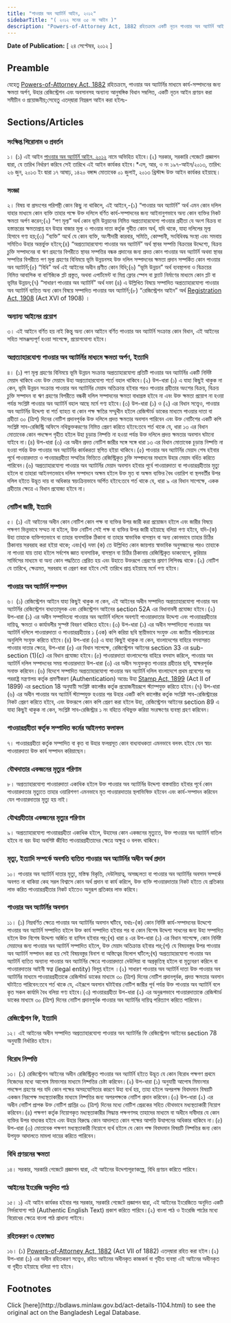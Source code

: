 ```yaml
---
title: "পাওয়ার অব অ্যাটর্নি আইন, ২০১২"
sidebarTitle: "( ২০১২ সনের ৩৫ নং আইন )"
description: "Powers-of-Attorney Act, 1882 রহিতক্রমে একটি নূতন পাওয়ার অব অ্যাটর্নি আইন প্রণয়নের উদ্দেশ্যে প্রণীত আইন"
---
```


**Date of Publication:** [ ২৪ সেপ্টেম্বর, ২০১২ ]

## Preamble

যেহেতু [Powers-of-Attorney Act, 1882](/laws/act-50 "Powers-of-Attorney Act, 1882") রহিতক্রমে, পাওয়ার অব অ্যাটর্নির মাধ্যমে কার্য-সম্পাদনের জন্য ক্ষমতা অর্পণ, উহার রেজিস্ট্রেশন এবং অবসানসহ অন্যান্য আনুষঙ্গিক বিধান সম্বলিত, একটি নূতন আইন প্রণয়ন করা সমীচীন ও প্রয়োজনীয়;সেহেতু এতদ্‌দ্বারা নিম্নরূপ আইন করা হইলঃ-

## Sections/Articles

### সংক্ষিপ্ত শিরোনাম ও প্রবর্তন

১। (১) এই আইন [পাওয়ার অব অ্যাটর্নি আইন, ২০১২](/laws/act-1104 "পাওয়ার অব অ্যাটর্নি আইন, ২০১২") নামে অভিহিত হইবে।(২) সরকার, সরকারি গেজেটে প্রজ্ঞাপন দ্বারা, যে তারিখ নির্ধারণ করিবে সেই তারিখে এই আইন কার্যকর হইবে।\*এস, আর, ও নং ১৯৭-আইন/২০১৩, তারিখ: ২৬ জুন, ২০১৩ ইং দ্বারা ১৭ আষাঢ়, ১৪২০ বঙ্গাব্দ মোতাবেক ০১ জুলাই, ২০১৩ খ্রিস্টাব্দ উক্ত আইন কার্যকর হইয়াছে।

### সংজ্ঞা

২। বিষয় বা প্রসংগের পরিপন্থী কোন কিছু না থাকিলে, এই আইনে,-(১) “পাওয়ার অব অ্যাটর্নি” অর্থ এমন কোন দলিল যাহার মাধ্যমে কোন ব্যক্তি তাহার পক্ষে উক্ত দলিলে বর্ণিত কার্য-সম্পাদনের জন্য আইনানুগভাবে অন্য কোন ব্যক্তির নিকট ক্ষমতা অর্পণ করেন;(২) “পণ মূল্য” অর্থ কোন ভূমি উন্নয়নের নিমিত্ত অপ্রত্যাহারযোগ্য পাওয়ার গ্রহীতা যে অংশ বিক্রয় বা হস্তান্তরের ক্ষমতাপ্রাপ্ত হন উহার বাজার মূল্য ও পাওয়ার দাতা কর্তৃক গৃহীত কোন অর্থ, যদি থাকে, যাহা দলিলের মূল্য হিসাবে গণ্য হয়;(৩) “ব্যক্তি” অর্থে যে কোন ব্যক্তি, অংশীদারী কারবার, সমিতি, কোম্পানী, সংবিধিবদ্ধ সংস্থা এবং সমবায় সমিতিও উহার অন্তর্ভুক্ত হইবে;(৪) “অপ্রত্যাহারযোগ্য পাওয়ার অব অ্যাটর্নি” অর্থ স্থাবর সম্পত্তি বিক্রয়ের উদ্দেশ্যে, বিক্রয় চুক্তি সম্পাদনের বা ঋণ গ্রহণের বিপরীতে স্থাবর সম্পত্তির বন্ধক প্রদানের জন্য প্রদত্ত কোন পাওয়ার অব অ্যাটর্নি অথবা স্থাবর সম্পত্তির বিপরীতে পণ মূল্য গ্রহণের বিনিময়ে ভূমি উন্নয়নসহ উক্ত দলিল সম্পাদনের ক্ষমতা প্রদান সম্পর্কিত কোন পাওয়ার অব অ্যাটর্নি;(৫) “বিধি” অর্থ এই আইনের অধীন প্রণীত কোন বিধি;(৬) “ভূমি উন্নয়ন” অর্থ ব্যবস্থাপনা ও বিক্রয়ের নিমিত্ত আবাসিক বা বাণিজ্যিক প্লট প্রস্তুত, অথবা এপার্টমেন্ট বা মিশ্র ফ্লোর স্পেস বা ফ্ল্যাট নির্মাণের মাধ্যমে কোন প্লট বা ভূমির উন্নয়ন;(৭) “সাধারণ পাওয়ার অব অ্যাটর্নি” অর্থ দফা (৪) এ উল্লিখিত বিষয়ে সম্পাদিত অপ্রত্যাহারযোগ্য পাওয়ার অব অ্যাটর্নি ব্যতিত অন্য কোন বিষয়ে সম্পাদিত পাওয়ার অব অ্যাটর্নি;(৮) “রেজিস্ট্রেশন আইন” অর্থ [Registration Act, 1908](/laws/act-90 "Registration Act, 1908") (Act XVI of 1908) ।

### অন্যান্য আইনের প্রয়োগ

৩। এই আইনে বর্ণিত হয় নাই কিন্তু অন্য কোন আইনে বর্ণিত পাওয়ার অব অ্যাটর্নি সংক্রান্ত কোন বিধান, এই আইনের সহিত সামঞ্জস্যপূর্ণ হওয়া সাপেক্ষে, প্রয়োগযোগ্য হইবে।

### অপ্রত্যাহারযোগ্য পাওয়ার অব অ্যাটর্নির মাধ্যমে ক্ষমতা অর্পণ, ইত্যাদি

৪। (১) পণ মূল্য গ্রহণের বিনিময়ে ভূমি উন্নয়ন সংক্রান্ত অপ্রত্যাহারযোগ্য প্রতিটি পাওয়ার অব অ্যাটর্নির একটি নির্দিষ্ট মেয়াদ থাকিবে এবং উক্ত মেয়াদে উহা অপ্রত্যাহারযোগ্য শর্তে বহাল থাকিবে।(২) উপ-ধারা (১) এ যাহা কিছুই থাকুক না কেন, ভূমি উন্নয়ন সংক্রান্ত পাওয়ার অব অ্যাটর্নির মেয়াদ অতিক্রান্ত হইবার পরও পাওয়ার গ্রহীতার অংশের বিক্রয়, বিক্রয় চুক্তি সম্পাদন বা ঋণ গ্রহণের বিপরীতে বন্ধকী দলিল সম্পাদনের ক্ষমতা বাধাগ্রস্ত হইবে না এবং উক্ত ক্ষমতা প্রয়োগ না হওয়া পর্যন্ত সংশ্লিষ্ট পাওয়ার অব অ্যাটর্নি বহাল আছে মর্মে গণ্য হইবে।(৩) উপ-ধারা (১) ও (২) এর বিধান সত্ত্বেও, পাওয়ার অব অ্যাটর্নির উদ্দেশ্য বা শর্ত ব্যাহত বা কোন পক্ষ ক্ষতির সম্মুখীন হইলে রেজিস্টার্ড ডাকের মাধ্যমে পাওয়ার দাতা বা গ্রহীতা ৩০ (ত্রিশ) দিনের নোটিশ প্রদানপূর্বক উক্ত দলিলে প্রদত্ত ক্ষমতার অবসান পারিবেন এবং উক্ত নোটিশের একটি কপি সংশ্লিষ্ট সাব-রেজিস্ট্রি অফিসে নথিভুক্তকরণের নিমিত্ত প্রেরণ করিতে হইবে:তবে শর্ত থাকে যে, ধারা ১৩ এর বিধান মোতাবেক কোন পদক্ষেপ গৃহীত হইলে উহা চূড়ান্ত নিষ্পত্তি না হওয়া পর্যন্ত উক্ত দলিলে প্রদত্ত ক্ষমতার অবসান ঘটানো যাইবে না।(৪) উপ-ধারা (৩) এর অধীন প্রদত্ত নোটিশ জারীর সঙ্গে সঙ্গে ধারা ১৩ এর বিধান মোতাবেক চূড়ান্ত নিষ্পত্তি না হওয়া পর্যন্ত উক্ত পাওয়ার অব অ্যাটর্নির কার্যকরতা স্থগিত হইয়া থাকিবে।(৫) পাওয়ার অব অ্যাটর্নির মেয়াদ শেষ হইবার পূর্বে পাওয়ারদাতা ও পাওয়ারগ্রহীতা সম্মতির ভিত্তিতে রেজিস্ট্রিকৃত চুক্তি সম্পাদনের মাধ্যমে উহার মেয়াদ বর্ধিত করিতে পারিবেন।(৬) অপ্রত্যাহারযোগ্য পাওয়ার অব অ্যাটর্নির মেয়াদ অবসান হইবার পূর্বে পাওয়ারদাতা বা পাওয়ারগ্রহীতার মৃত্যু হইলে বা তাহারা আইনগতভাবে দলিল সম্পাদনে অক্ষম হইলে উক্ত মৃত বা অক্ষম ব্যক্তির বৈধ ওয়ারিশ বা স্থলবর্তীর উপর দলিল হইতে উদ্ভূত দায় বা অধিকার স্বয়ংক্রিয়ভাবে অর্পিত হইবে:তবে শর্ত থাকে যে, ধারা ৯ এর বিধান সাপেক্ষে, একক গ্রহীতার ক্ষেত্রে এ বিধান প্রযোজ্য হইবে না।

### নোটিশ জারী, ইত্যাদি

৫। (১) এই আইনের অধীন কোন নোটিশ কোন পক্ষ বা ব্যক্তির উপর জারী করা প্রয়োজন হইলে এবং জারীর বিষয়ে পক্ষগণ ভিন্নভাবে সম্মত না হইলে, উক্ত নোটিশ সেই পক্ষ বা ব্যক্তির উপর জারী হইয়াছে বলিয়া গণ্য হইবে, যদি-(ক) উহা তাহাকে ব্যক্তিগতভাবে বা তাহার ব্যবসায়িক ঠিকানা বা তাহার স্বাভাবিক বাসস্থান বা অন্য কোনভাবে তাহার চিঠির ঠিকানায় সরবরাহ করা হইয়া থাকে; এবং(খ) দফা (ক) তে উল্লিখিত কোন জায়গায় স্বাভাবিক অনুসন্ধানের পরও তাহাকে না পাওয়া যায় তাহা হইলে সর্বশেষ জ্ঞাত ব্যবসায়িক, বাসস্থান বা চিঠির ঠিকানায় রেজিস্ট্রিকৃত ডাকযোগে, কুরিয়ার সার্ভিসের মাধ্যমে বা অন্য কোন পদ্ধতিতে প্রেরিত হয় এবং উহাতে উক্তরূপে প্রেরণের প্রমাণ লিপিবদ্ধ থাকে।(২) নোটিশ যে তারিখে, ক্ষেত্রমত, সরবরাহ বা প্রেরণ করা হইবে সেই তারিখে প্রাপ্ত হইয়াছে মর্মে গণ্য হইবে।

### পাওয়ার অব অ্যাটর্নি সম্পাদন

৬। (১) রেজিস্ট্রেশন আইনে যাহা কিছুই থাকুক না কেন, এই আইনের অধীন সম্পাদিত অপ্রত্যাহারযোগ্য পাওয়ার অব অ্যাটর্নির রেজিস্ট্রেশন বাধ্যতামূলক এবং রেজিস্ট্রেশন আইনের section 52A এর বিধানাবলী প্রযোজ্য হইবে।(২) উপ-ধারা (১) এর অধীন সম্পাদিতব্য পাওয়ার অব অ্যাটর্নি দলিলে অবশ্যই পাওয়ারদাতার উদ্দেশ্য এবং পাওয়ারগ্রহীতার দায়িত্ব, ক্ষমতা ও কার্যাবলীর সুস্পষ্ট বিবরণ থাকিতে হইবে।(৩) উপ-ধারা (১) এর অধীন সম্পাদিতব্য পাওয়ার অব অ্যাটর্নি দলিলে পাওয়ারদাতা ও পাওয়ারগ্রহীতার ১ (এক) কপি করিয়া ছবি স্থায়ীভাবে সংযুক্ত এবং জাতীয় পরিচয়পত্রের অনুলিপি সংযুক্ত করিতে হইবে।(৪) উপ-ধারা (৩) এ যাহা কিছুই থাকুক না কেন, বাংলাদেশের বাহিরে বসবাসরত পাওয়ার দাতার ক্ষেত্রে, উপ-ধারা (৫) এর বিধান সাপেক্ষে, রেজিস্ট্রেশন আইনের section 33 এর sub-section (1)(c) এর বিধান প্রযোজ্য হইবে।(৫) পাওয়ারদাতা বাংলাদেশের বাহিরে বসবাস করিলে, পাওয়ার অব অ্যাটর্নি দলিল সম্পাদনের সময় পাওয়ারদাতা উপ-ধারা (৩) এর অধীন সংযুক্তকৃত পাওয়ার গ্রহীতার ছবি, স্বাক্ষরপূর্বক সনাক্ত করিবেন।(৬) বিদেশে সম্পাদিত অপ্রত্যাহারযোগ্য পাওয়ার অব অ্যাটর্নি দলিল বাংলাদেশে প্রথম প্রবেশের পর পররাষ্ট্র মন্ত্রণালয় কর্তৃক প্রমাণীকরণ (Authentication) অন্তেঃ উহা [Stamp Act, 1899](/laws/act-77 "Stamp Act, 1899") (Act II of 1899) এর section 18 অনুযায়ী সংশ্লিষ্ট কালেক্টর কর্তৃক প্রয়োজনীয়রূপে স্ট্যাম্পযুক্ত করিতে হইবে।(৭) উপ-ধারা (৬) এর অধীন পাওয়ার অব অ্যাটর্নি স্ট্যাম্পযুক্ত হওয়ার পর উহার একটি কপি কালেক্টর কর্তৃক সংশ্লিষ্ট সাব-রেজিস্ট্রারের নিকট প্রেরণ করিতে হইবে, এবং উক্তরূপে কোন কপি প্রেরণ করা হইলে উহা, রেজিস্ট্রেশন আইনের section 89 এ যাহা কিছুই থাকুক না কেন, সংশ্লিষ্ট সাব-রেজিস্ট্রার ১ নং বহিতে নথিভুক্ত করিয়া সংরক্ষণের ব্যবস্থা গ্রহণ করিবেন।

### পাওয়ারগ্রহীতা কর্তৃক সম্পাদিত কর্মের আইনগত ফলাফল

৭। পাওয়ারগ্রহীতা কর্তৃক সম্পাদিত বা কৃত বা উহার ফলপ্রসূত কোন বাধ্যবাধকতা এমনভাবে বলবৎ হইবে যেন স্বয়ং পাওয়ারদাতা উক্ত কার্য সম্পাদন করিয়াছেন।

### যৌথদাতার একজনের মৃত্যুর পরিণাম

৮। অপ্রত্যাহারযোগ্য পাওয়ারদাতা একাধিক হইলে উক্ত পাওয়ার অব অ্যাটর্নির উদ্দেশ্য বাস্তবায়িত হইবার পূর্বে কোন পাওয়ারদাতার মৃত্যুতে তাহার ওয়ারিশগণ এমনভাবে মৃত পাওয়ারদাতার স্থলাভিষিক্ত হইবেন এবং কার্য-সম্পাদন করিবেন যেন পাওয়ারদাতার মৃত্যু হয় নাই।

### যৌথগ্রহীতার একজনের মৃত্যুর পরিণাম

৯। অপ্রত্যাহারযোগ্য পাওয়ারগ্রহীতা একাধিক হইলে, উহাদের কোন একজনের মৃত্যুতে, উক্ত পাওয়ার অব অ্যাটর্নি বাতিল হইবে না বরং উহা অবশিষ্ট জীবিত পাওয়ারগ্রহীতাদের ক্ষেত্রে অক্ষুণ্ন ও বলবৎ থাকিবে।

### মৃত্যু, ইত্যাদি সম্পর্কে অবগতি ব্যতিত পাওয়ার অব অ্যাটর্নির অধীন অর্থ প্রদান

১০। পাওয়ার অব অ্যাটর্নি দাতার মৃত্যু, মস্তিস্ক বিকৃতি, দেউলিয়াত্ব, অসচ্ছলতা বা পাওয়ার অব অ্যাটর্নির অবসান সম্পর্কে অবগত না থাকিয়া কেহ সরল বিশ্বাসে কোন অর্থ প্রদান বা কার্য করিলে, উক্ত ব্যক্তি পাওয়ারদাতার নিকট হইতে যে প্রতিকার লাভ করিত পাওয়ারগ্রহীতার নিকট হইতেও অনুরূপ প্রতিকার লাভ করিবে।

### পাওয়ার অব অ্যাটর্নির অবসান

১১। (১) নিম্নবর্ণিত ক্ষেত্রে পাওয়ার অব অ্যাটর্নির অবসান ঘটিবে, যথাঃ-(ক) কোন নির্দিষ্ট কার্য-সম্পাদনের উদ্দেশ্যে পাওয়ার অব অ্যাটর্নি সম্পাদিত হইলে উক্ত কার্য সম্পাদিত হইবার পর বা কোন বিশেষ উদ্দেশ্য সাধনের জন্য উহা সম্পাদিত হইলে উক্ত বিশেষ উদ্দেশ্য অর্জিত বা হাসিল হইবার পর;(খ) ধারা ৪ এর উপ-ধারা (১) এর বিধান সাপেক্ষে, কোন নির্দিষ্ট মেয়াদের জন্য পাওয়ার অব অ্যাটর্নি সম্পাদিত হইলে, উক্ত মেয়াদ অতিক্রান্ত হইবার পর;(গ) যে বিষয়বস্তুর উপর পাওয়ার অব অ্যাটর্নি সম্পাদন করা হয় সেই বিষয়বস্তুর বিনাশ বা অস্তিত্বের বিলোপ ঘটিলে;(ঘ) অপ্রত্যাহারযোগ্য পাওয়ার অব অ্যাটর্নি ব্যতিত অন্যান্য পাওয়ার অব অ্যাটর্নির ক্ষেত্রে পাওয়ারদাতা দেউলিয়া বা অপ্রকৃতিস্থ হইলে বা মৃত্যুবরণ করিলে বা পাওয়ারদাতার আইনী স্বত্বা (legal entity) বিলুপ্ত হইলে ।(২) সাধারণ পাওয়ার অব অ্যাটর্নি দাতা উক্ত পাওয়ার অব অ্যাটর্নির মাধ্যমে পাওয়ারগ্রহীতাকে রেজিস্টার্ড ডাকের মাধ্যমে ৩০ (ত্রিশ) দিনের নোটিশ প্রদানপূর্বক, প্রদত্ত ক্ষমতার অবসান ঘটাইতে পারিবেন:তবে শর্ত থাকে যে, এইরূপে অবসান ঘটাইবার নোটিশ জারীর পূর্ব পর্যন্ত উক্ত পাওয়ার অব অ্যাটর্নি বলে কৃত সকল কার্যাদি বৈধ বলিয়া গণ্য হইবে।(৩) পাওয়ারগ্রহীতা উপ-ধারা (২) এর অনুরূপভাবে পাওয়ারদাতাকে রেজিস্টার্ড ডাকের মাধ্যমে ৩০ (ত্রিশ) দিনের নোটিশ প্রদানপূর্বক পাওয়ার অব অ্যাটর্নির দায়িত্ব পরিত্যাগ করিতে পারিবেন।

### রেজিস্ট্রেশন ফি, ইত্যাদি

১২। এই আইনের অধীন সম্পাদিত অপ্রত্যাহারযোগ্য পাওয়ার অব অ্যাটর্নির ফি রেজিস্ট্রেশন আইনের section 78 অনুযায়ী নির্ধারিত হইবে।

### বিরোধ নিষ্পত্তি

১৩। (১) রেজিস্ট্রেশন আইনের অধীন রেজিস্ট্রিকৃত পাওয়ার অব অ্যাটর্নি হইতে উদ্ভূত যে কোন বিরোধ পক্ষগণ প্রথমে নিজেদের মধ্যে আপোষ মিমাংসার মাধ্যমে নিষ্পত্তির চেষ্টা করিবেন।(২) উপ-ধারা (১) অনুযায়ী আপোষ মিমাংসার পদক্ষেপ গ্রহণের পর যদি কোন পক্ষের অসহযোগিতার কারণে উহা ব্যর্থ হয়, তাহা হইলে অপরপক্ষ বিবাদমান বিষয়টি একজন নিরপেক্ষ মধ্যস্থতাকারীর মাধ্যমে নিষ্পত্তির জন্য অপরপক্ষকে নোটিশ প্রদান করিবেন।(৩) উপ-ধারা (২) এর অধীন নোটিশ প্রাপক উক্ত নোটিশ প্রাপ্তির ৩০ (ত্রিশ) দিনের মধ্যে নোটিশ প্রেরকের সহিত যৌথভাবে মধ্যস্থতাকারী নিয়োগ করিবেন।(৪) পক্ষগণ কর্তৃক নিয়োগকৃত মধ্যস্থতাকারীর সিদ্ধান্ত পক্ষগণসহ তাহাদের মাধ্যমে বা অধীনে দাবীদার যে কোন ব্যক্তির উপর বাধ্যকর হইবে এবং উহার বিরুদ্ধে কোন আদালতে কোন পক্ষের আপত্তি উত্থাপনের অধিকার থাকিবে না।(৫) উপ-ধারা (৩) মোতাবেক পক্ষগণ মধ্যস্থতাকারী নিয়োগে ব্যর্থ হইলে যে কোন পক্ষ বিবাদমান বিষয়টি নিষ্পত্তির জন্য কোন উপযুক্ত আদালতে মামলা দায়ের করিতে পারিবেন।

### বিধি প্রণয়নের ক্ষমতা

১৪। সরকার, সরকারি গেজেটে প্রজ্ঞাপন দ্বারা, এই আইনের উদ্দেশ্যপূরণকল্পে, বিধি প্রণয়ন করিতে পারিবে।

### আইনের ইংরেজি অনূদিত পাঠ

১৫। ১) এই আইন কার্যকর হইবার পর সরকার, সরকারি গেজেটে প্রজ্ঞাপন দ্বারা, এই আইনের ইংরেজিতে অনূদিত একটি নির্ভরযোগ্য পাঠ (Authentic English Text) প্রকাশ করিতে পারিবে।(২) বাংলা পাঠ ও ইংরেজি পাঠের মধ্যে বিরোধের ক্ষেত্রে বাংলা পাঠ প্রাধান্য পাইবে।

### রহিতকরণ ও হেফাজত

১৬। (১) [Powers-of-Attorney Act, 1882](/laws/act-50 "Powers-of-Attorney Act, 1882") (Act VII of 1882) এতদ্‌দ্বারা রহিত করা হইল।(২) উপ-ধারা (১) এর অধীন রহিতকরণ সত্ত্বেও, রহিত আইনের অধীনকৃত কাজকর্ম বা গৃহীত ব্যবস্থা এই আইনের অধীনকৃত বা গৃহীত হইয়াছে বলিয়া গণ্য হইবে।

## Footnotes

<Note>
  Click [here](http://bdlaws.minlaw.gov.bd/act-details-1104.html) to see the original act on the Bangladesh Legal Database.
</Note>
